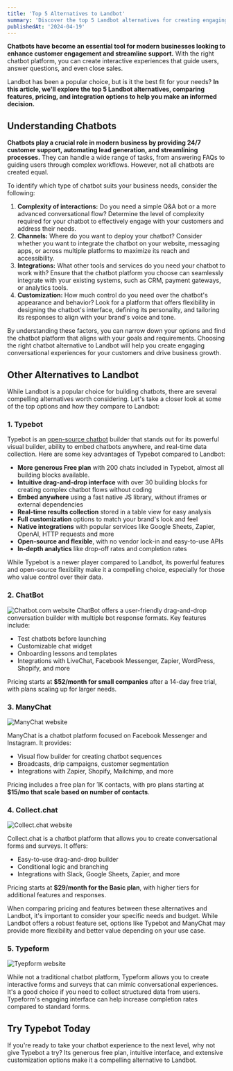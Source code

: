 ```yaml
---
title: 'Top 5 Alternatives to Landbot'
summary: 'Discover the top 5 Landbot alternatives for creating engaging chatbots without coding. Compare features, pricing, and integrations to find the best fit.'
publishedAt: '2024-04-19'
---
```


**Chatbots have become an essential tool for modern businesses looking to enhance customer engagement and streamline support.** With the right chatbot platform, you can create interactive experiences that guide users, answer questions, and even close sales.

Landbot has been a popular choice, but is it the best fit for your needs? **In this article, we'll explore the top 5 Landbot alternatives, comparing features, pricing, and integration options to help you make an informed decision.**

## Understanding Chatbots

**Chatbots play a crucial role in modern business by providing 24/7 customer support, automating lead generation, and streamlining processes.** They can handle a wide range of tasks, from answering FAQs to guiding users through complex workflows. However, not all chatbots are created equal.

To identify which type of chatbot suits your business needs, consider the following:

1. **Complexity of interactions:** Do you need a simple Q&A bot or a more advanced conversational flow? Determine the level of complexity required for your chatbot to effectively engage with your customers and address their needs.
2. **Channels:** Where do you want to deploy your chatbot? Consider whether you want to integrate the chatbot on your website, messaging apps, or across multiple platforms to maximize its reach and accessibility.
3. **Integrations:** What other tools and services do you need your chatbot to work with? Ensure that the chatbot platform you choose can seamlessly integrate with your existing systems, such as CRM, payment gateways, or analytics tools.
4. **Customization:** How much control do you need over the chatbot's appearance and behavior? Look for a platform that offers flexibility in designing the chatbot's interface, defining its personality, and tailoring its responses to align with your brand's voice and tone.

By understanding these factors, you can narrow down your options and find the chatbot platform that aligns with your goals and requirements. Choosing the right chatbot alternative to Landbot will help you create engaging conversational experiences for your customers and drive business growth.

## Other Alternatives to Landbot

While Landbot is a popular choice for building chatbots, there are several compelling alternatives worth considering. Let's take a closer look at some of the top options and how they compare to Landbot:

### 1. Typebot

Typebot is an [open-source chatbot](https://typebot.io/blog/open-source-chatbots) builder that stands out for its powerful visual builder, ability to embed chatbots anywhere, and real-time data collection. Here are some key advantages of Typebot compared to Landbot:

- **More generous Free plan** with 200 chats included in Typebot, almost all building blocks available.
- **Intuitive drag-and-drop interface** with over 30 building blocks for creating complex chatbot flows without coding
- **Embed anywhere** using a fast native JS library, without iframes or external dependencies
- **Real-time results collection** stored in a table view for easy analysis
- **Full customization** options to match your brand's look and feel
- **Native integrations** with popular services like Google Sheets, Zapier, OpenAI, HTTP requests and more
- **Open-source and flexible**, with no vendor lock-in and easy-to-use APIs
- **In-depth analytics** like drop-off rates and completion rates

<Table
  headers={['Feature', 'Typebot', 'Landbot']}
  rows={[
    [
      'Pricing',
      'Free plan, $39/mo Starter, $99/mo Pro',
      'Free plan, €40/mo Starter, €150/mo Pro, €400/mo Business',
    ],
    [
      'Integrations',
      'Google Sheets, Webhooks, Zapier, Make, SendGrid',
      'Dialogflow, Salesforce, Slack, Google Sheets, Zapier, Mailchimp',
    ],
    [
      'Customization',
      'Full theme customization, custom CSS',
      'Limited theme options',
    ],
  ]}
/>

<Youtube id="u8FZHvlYviw" />

While Typebot is a newer player compared to Landbot, its powerful features and open-source flexibility make it a compelling choice, especially for those who value control over their data.

### 2. ChatBot

<Image
  src="/images/blog/landbot-alternative/chatbot-com-website.png"
  alt="Chatbot.com website"
  width={2000}
  height={1199}
/>
ChatBot offers a user-friendly drag-and-drop conversation builder with multiple bot
response formats. Key features include:

- Test chatbots before launching
- Customizable chat widget
- Onboarding lessons and templates
- Integrations with LiveChat, Facebook Messenger, Zapier, WordPress, Shopify, and more

Pricing starts at **$52/month for small companies** after a 14-day free trial, with plans scaling up for larger needs.

### 3. ManyChat

<Image
  src="/images/blog/landbot-alternative/manychat-website.png"
  alt="ManyChat website"
  width={2000}
  height={1038}
/>

ManyChat is a chatbot platform focused on Facebook Messenger and Instagram. It provides:

- Visual flow builder for creating chatbot sequences
- Broadcasts, drip campaigns, customer segmentation
- Integrations with Zapier, Shopify, Mailchimp, and more

Pricing includes a free plan for 1K contacts, with pro plans starting at **$15/mo that scale based on number of contacts**.

### 4. Collect.chat

<Image
  src="/images/blog/landbot-alternative/collect-chat-website.png"
  alt="Collect.chat website"
  width={2000}
  height={1031}
/>

Collect.chat is a chatbot platform that allows you to create conversational forms and surveys. It offers:

- Easy-to-use drag-and-drop builder
- Conditional logic and branching
- Integrations with Slack, Google Sheets, Zapier, and more

Pricing starts at **$29/month for the Basic plan**, with higher tiers for additional features and responses.

When comparing pricing and features between these alternatives and Landbot, it's important to consider your specific needs and budget. While Landbot offers a robust feature set, options like Typebot and ManyChat may provide more flexibility and better value depending on your use case.

### 5. Typeform

<Image
  src="/images/blog/landbot-alternative/typeform-website.png"
  alt="Tyepform website"
  width={2000}
  height={1241}
/>

While not a traditional chatbot platform, Typeform allows you to create interactive forms and surveys that can mimic conversational experiences. It's a good choice if you need to collect structured data from users. Typeform's engaging interface can help increase completion rates compared to standard forms.

## Try Typebot Today

If you're ready to take your chatbot experience to the next level, why not give Typebot a try? Its generous free plan, intuitive interface, and extensive customization options make it a compelling alternative to Landbot.

<Cta heading="Tap into the power of a free chatbot today and see the difference for yourself." />
